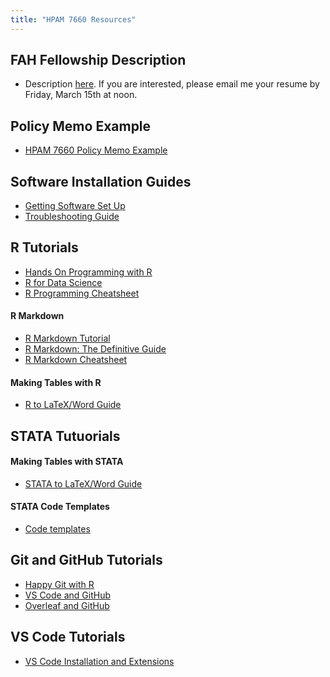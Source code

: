 ```yaml
---
title: "HPAM 7660 Resources"
---
```


## FAH Fellowship Description

- Description [here](/resources/FAH_fellowship.pdf). If you are interested, please email me your resume by Friday, March 15th at noon.

## Policy Memo Example

- [HPAM 7660 Policy Memo Example](/resources/Policy_Memo_Example.pdf)

## Software Installation Guides

- [Getting Software Set Up](/assignments/tutorial_1.qmd)
- [Troubleshooting Guide](/resources/troubleshooting.qmd)

## R Tutorials

- [Hands On Programming with R](https://rstudio-education.github.io/hopr/)
- [R for Data Science](https://r4ds.had.co.nz/)
- [R Programming Cheatsheet](/resources/cheatsheet.qmd)

#### R Markdown

- [R Markdown Tutorial](https://rmarkdown.rstudio.com/lesson-1.html)
- [R Markdown: The Definitive Guide](https://bookdown.org/yihui/rmarkdown/)
- [R Markdown Cheatsheet](/resources/rmarkdown-cheatsheet.pdf)

#### Making Tables with R

- [R to LaTeX/Word Guide](/resources/R_tables.qmd)

## STATA Tutuorials

#### Making Tables with STATA

- [STATA to LaTeX/Word Guide](/resources/Stata_tables.qmd)

#### STATA Code Templates

- [Code templates](/resources/Stata_templates.qmd)

## Git and GitHub Tutorials

- [Happy Git with R](https://happygitwithr.com)
- [VS Code and GitHub](/resources/VSCode_Git.qmd)
- [Overleaf and GitHub](/resources/Overleaf_Git.qmd)

## VS Code Tutorials

- [VS Code Installation and Extensions](/resources/VSCode.qmd)

